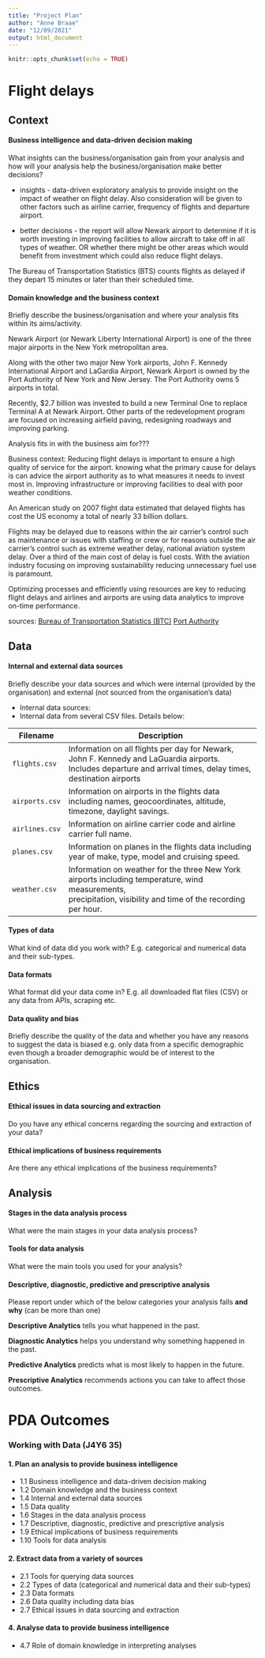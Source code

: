 ```yaml
---
title: "Project Plan"
author: "Anne Braae"
date: "12/09/2021"
output: html_document
---
```


```r
knitr::opts_chunk$set(echo = TRUE)
```

# Flight delays

## Context

#### Business intelligence and data-driven decision making

What insights can the business/organisation gain from your analysis and how will your analysis help the business/organisation make better decisions? 

* insights - data-driven exploratory analysis to provide insight on the impact of weather on flight delay.
Also consideration will be given to other factors such as airline carrier, frequency of flights and departure airport.

* better decisions - the report will allow Newark airport to determine if it is worth investing in improving facilities to allow aircraft to take off in all types of weather. OR whether there might be other areas which would benefit from investment which could also reduce flight delays.

The Bureau of Transportation Statistics (BTS) counts flights as delayed if they depart 15 minutes or later than their scheduled time.

#### Domain knowledge and the business context

Briefly describe the business/organisation and where your analysis fits within its aims/activity.

Newark Airport (or Newark Liberty International Airport) is one of the three major airports in the New York metropolitan area. 

Along with the other two major New York airports, John F. Kennedy International Airport and LaGardia Airport, Newark Airport is owned by the Port Authority of New York and New Jersey. The Port Authority owns 5 airports in total.

Recently, $2.7 billion was invested to build a new Terminal One to replace Terminal A at Newark Airport. Other parts of the redevelopment program are focused on increasing airfield paving, redesigning roadways and improving parking.

Analysis fits in with the business aim for???

Business context:
Reducing flight delays is important to ensure a high quality of service for the airport. knowing what the primary cause for delays is can advice the airport authority as to what measures it needs to invest most in. Improving infrastructure or improving facilities to deal with poor weather conditions.

An American study on 2007 flight data estimated that delayed flights has cost the US economy a total of nearly 33 billion dollars.

Flights may be delayed due to reasons within the air carrier's control such as maintenance or issues with staffing or crew or for reasons outside the air carrier's control such as extreme weather delay, national aviation system delay. Over a third of the main cost of delay is fuel costs. With the aviation industry focusing on improving sustainability reducing unnecessary fuel use is paramount.

Optimizing processes and efficiently using resources are key to reducing flight delays and airlines and airports are using data analytics to improve on-time performance.

sources: 
[Bureau of Transportation Statistics (BTC)](https://www.bts.gov/topics/airlines-and-airports/understanding-reporting-causes-flight-delays-and-cancellations)
[](https://centreforaviation.com/analysis/reports/the-cost-of-delays-late-flights-cost-us-economy-usd33-billion-39215)
[Port Authority](https://www.panynj.gov/airports/en/index.html)

## Data

#### Internal and external data sources

Briefly describe your data sources and which were internal (provided by the organisation) and external (not sourced from the organisation's data)

* Internal data sources:
 - Internal data from several CSV files. Details below: <br />
 
 | Filename       | Description                                                                                                                                                        |
|----------------|--------------------------------------------------------------------------------------------------------------------------------------------------------------------|
| `flights.csv`  | Information on all flights per day for Newark, John F. Kennedy and LaGuardia airports. <br>Includes departure and arrival times, delay times, destination airports |
| `airports.csv` | Information on airports in the flights data including names, geocoordinates, altitude, <br>timezone, daylight savings.                                             |
| `airlines.csv` | Information on airline carrier code and airline carrier full name.                                                                                                 |
| `planes.csv`   | Information on planes in the flights data including year of make, type, model and cruising speed.                                                                  |
| `weather.csv`  | Information on weather for the three New York airports including temperature, wind measurements, <br>precipitation, visibility and time of the recording per hour. |

#### Types of data

What kind of data did you work with? E.g. categorical and numerical data and their sub-types.

#### Data formats

What format did your data come in? E.g. all downloaded flat files (CSV) or any data from APIs, scraping etc.

#### Data quality and bias

Briefly describe the quality of the data and whether you have any reasons to suggest the data is biased e.g. only data from a specific demographic even though a broader demographic would be of interest to the organisation.

## Ethics

#### Ethical issues in data sourcing and extraction

Do you have any ethical concerns regarding the sourcing and extraction of your data? 

#### Ethical implications of business requirements

Are there any ethical implications of the business requirements?

## Analysis

#### Stages in the data analysis process

What were the main stages in your data analysis process?

#### Tools for data analysis

What were the main tools you used for your analysis?

#### Descriptive, diagnostic, predictive and prescriptive analysis

Please report under which of the below categories your analysis falls **and why** (can be more than one) 

::: {.emphasis}
**Descriptive Analytics** tells you what happened in the past.

**Diagnostic Analytics** helps you understand why something happened in the past.

**Predictive Analytics** predicts what is most likely to happen in the future.

**Prescriptive Analytics** recommends actions you can take to affect those outcomes.
:::


# PDA Outcomes

### Working with Data (J4Y6 35)

#### 1. Plan an analysis to provide business intelligence

-   1.1 Business intelligence and data-driven decision making
-   1.2 Domain knowledge and the business context
-   1.4 Internal and external data sources
-   1.5 Data quality
-   1.6 Stages in the data analysis process
-   1.7 Descriptive, diagnostic, predictive and prescriptive analysis
-   1.9 Ethical implications of business requirements
-   1.10 Tools for data analysis

#### 2. Extract data from a variety of sources

-   2.1 Tools for querying data sources
-   2.2 Types of data (categorical and numerical data and their sub-types)
-   2.3 Data formats
-   2.6 Data quality including data bias
-   2.7 Ethical issues in data sourcing and extraction

#### 4. Analyse data to provide business intelligence

-   4.7 Role of domain knowledge in interpreting analyses
